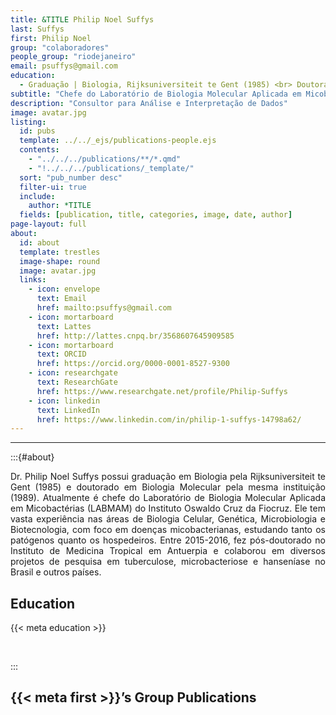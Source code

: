 ```yaml
---
title: &TITLE Philip Noel Suffys
last: Suffys
first: Philip Noel
group: "colaboradores"
people_group: "riodejaneiro"
email: psuffys@gmail.com
education:
  - Graduação | Biologia, Rijksuniversiteit te Gent (1985) <br> Doutorado | Biologia Molecular, Rijksuniversiteit te Gent (1989)
subtitle: "Chefe do Laboratório de Biologia Molecular Aplicada em Micobactérias (LABMAM) do Instituto Oswaldo Cruz da Fiocruz"
description: "Consultor para Análise e Interpretação de Dados"
image: avatar.jpg
listing:
  id: pubs
  template: ../../_ejs/publications-people.ejs
  contents:
    - "../../../publications/**/*.qmd"
    - "!../../../publications/_template/"
  sort: "pub_number desc"
  filter-ui: true
  include:
    author: *TITLE
  fields: [publication, title, categories, image, date, author]
page-layout: full
about:
  id: about
  template: trestles
  image-shape: round
  image: avatar.jpg
  links:
    - icon: envelope
      text: Email
      href: mailto:psuffys@gmail.com
    - icon: mortarboard
      text: Lattes
      href: http://lattes.cnpq.br/3568607645909585
    - icon: mortarboard
      text: ORCID
      href: https://orcid.org/0000-0001-8527-9300
    - icon: researchgate
      text: ResearchGate
      href: https://www.researchgate.net/profile/Philip-Suffys
    - icon: linkedin
      text: LinkedIn
      href: https://www.linkedin.com/in/philip-1-suffys-14798a62/
---
```


<hr>

:::{#about}

<div style="text-align: justify">

Dr. Philip Noel Suffys possui graduação em Biologia pela Rijksuniversiteit te Gent (1985) e doutorado em Biologia Molecular pela mesma instituição (1989). Atualmente é chefe do Laboratório de Biologia Molecular Aplicada em Micobactérias (LABMAM) do Instituto Oswaldo Cruz da Fiocruz. Ele tem vasta experiência nas áreas de Biologia Celular, Genética, Microbiologia e Biotecnologia, com foco em doenças micobacterianas, estudando tanto os patógenos quanto os hospedeiros. Entre 2015-2016, fez pós-doutorado no Instituto de Medicina Tropical em Antuerpia e colaborou em diversos projetos de pesquisa em tuberculose, microbacteriose e hanseníase no Brasil e outros países.

## Education
{{< meta education >}}

<br>

:::

## {{< meta first >}}'s Group Publications

:::{#pubs}
:::
